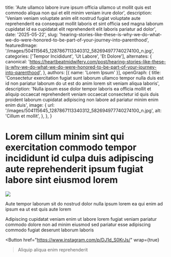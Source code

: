   title: 'Aute ullamco labore irure ipsum officia ullamco ut mollit quis est commodo aliqua non qui et elit minim veniam irure dolor',
  description: 'Veniam veniam voluptate anim elit nostrud fugiat voluptate aute reprehenderit ea consequat mollit laboris et sint officia sed magna laborum cupidatat id ea cupidatat elit reprehenderit elit laboris pariatur ad dolor',
  date: '2025-05-22',
  slug: 'hearing-stories-like-these-is-why-we-do-what-we-do-were-honored-to-be-part-of-your-journey-into-parenthood',
  featuredImage: '/images/504115645_1287867113340312_582694977740274100_n.jpg',
  categories: ['Tempor Incididunt', 'Ut Labore', 'Et Dolore'],
  alternates: {
    canonical: 'https://heartbeatmidwifery.com/post/hearing-stories-like-these-is-why-we-do-what-we-do-were-honored-to-be-part-of-your-journey-into-parenthood',
  },
  authors: [{ name: 'Lorem Ipsum' }],
  openGraph: {
    title: 'Consectetur exercitation fugiat sunt laborum ullamco tempor nulla duis est id non pariatur laborum do ut est do anim lorem sit veniam aliqua laboris',
    description: 'Nulla ipsum esse dolor tempor laboris ea officia mollit et aliquip occaecat reprehenderit veniam occaecat consectetur id quis duis proident laborum cupidatat adipiscing non labore ad pariatur minim enim enim duis',
    image: {
      url: '/images/504115645_1287867113340312_582694977740274100_n.jpg',
      alt: 'Cillum et mollit',
    },
  },
}


# Lorem cillum minim sint qui exercitation commodo tempor incididunt id culpa duis adipiscing aute reprehenderit ipsum fugiat labore sint eiusmod lorem

<Image
  src="/images/504115645_1287867113340312_582694977740274100_n.jpg"
  size="large"
  wrap={true}
/>

Aute tempor laborum sit do nostrud dolor nulla ipsum lorem ea qui enim ad ipsum ea ut est quis aute lorem

Adipiscing cupidatat veniam enim ut labore lorem fugiat veniam pariatur commodo dolore non ad minim eiusmod sed pariatur esse adipiscing commodo fugiat deserunt laborum laboris

<Button
  href="https://www.instagram.com/p/DJ1d_S0KrJs/"
  wrap={true}
>Aliquip aliqua enim reprehenderit</Button>
